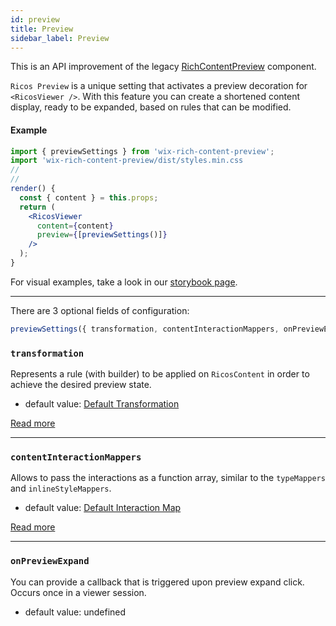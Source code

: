 ```yaml
---
id: preview
title: Preview
sidebar_label: Preview
---
```


This is an API improvement of the legacy [RichContentPreview](../rcp_api/RichContentPreviewAPI) component.

`Ricos Preview` is a unique setting that activates a preview decoration for `<RicosViewer />`.
With this feature you can create a shortened content display, ready to be expanded, based on rules that can be modified.

#### Example

```jsx {9}
import { previewSettings } from 'wix-rich-content-preview';
import 'wix-rich-content-preview/dist/styles.min.css
//
//
render() {
  const { content } = this.props;
  return (
    <RicosViewer
      content={content}
      preview={[previewSettings()]}
    />
  );
}
```

For visual examples, take a look in our [storybook page](http://rich-content-storybook-master.surge.sh/?path=/story/preview--rules).

---

There are 3 optional fields of configuration:

```jsx
previewSettings({ transformation, contentInteractionMappers, onPreviewExpand });
```

### `transformation`

Represents a rule (with builder) to be applied on `RicosContent` in order to achieve the desired preview state.

- default value: [Default Transformation](https://github.com/wix-incubator/rich-content/blob/master/packages/preview/web/src/Components/default-transformation.js)

[Read more](../rcp_api/RichContentPreviewAPI#contentstatetransformation)

---

### `contentInteractionMappers`

Allows to pass the interactions as a function array, similar to the `typeMappers` and `inlineStyleMappers`.

- default value: [Default Interaction Map](https://github.com/wix-incubator/rich-content/blob/master/packages/preview/web/src/Interactions/interactionMap.tsx)

[Read more](../rcp_api/RichContentPreviewAPI#richcontentviewer-integration)

---

### `onPreviewExpand`

You can provide a callback that is triggered upon preview expand click. Occurs once in a viewer session.

- default value: undefined
